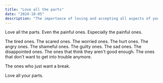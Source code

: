 ```yaml
---
title: "Love all the parts"
date: "2024-10-05"
description: "The importance of loving and accepting all aspects of yourself, especially the painful ones"
---
```


Love all the parts. Even the painful ones. Especially the painful ones. 

The tired ones. The scared ones. The worried ones. The hurt ones. The angry ones. The shameful ones. The guilty ones. The sad ones. The disappointed ones. The ones that think they aren't good enough. The ones that don't want to get into trouble anymore.

The ones who just want a break.

Love all your parts.